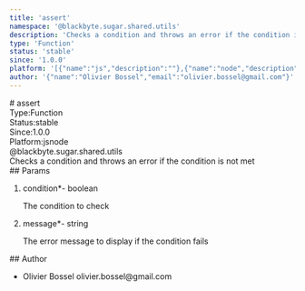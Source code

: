 ```yaml
---
title: 'assert'
namespace: '@blackbyte.sugar.shared.utils'
description: 'Checks a condition and throws an error if the condition is not met'
type: 'Function'
status: 'stable'
since: '1.0.0'
platform: '[{"name":"js","description":""},{"name":"node","description":""}]'
author: '{"name":"Olivier Bossel","email":"olivier.bossel@gmail.com"}'
---
```

<div class="docmap -mdx">
# assert
<div class="docmap_metas">
<div class="docmap_type"><span class="docmap_type-label">Type:</span><span class="docmap_type-value">Function</span></div>
<div class="docmap_status"><span class="docmap_status-label">Status:</span><span class="docmap_status-value -stable">stable</span></div>
<div class="docmap_since"><span class="docmap_since-label">Since:</span><span class="docmap_since-value">1.0.0</span></div>
<div class="docmap_platform"><span class="docmap_platform-label">Platform:</span><span class="docmap_platform-value -js">js</span><span class="docmap_platform-value -node">node</span></div>
</div>
<div class="docmap_namespace">@blackbyte.sugar.shared.utils</div>
<div class="docmap_description typo-lead typo-format">
Checks a condition and throws an error if the condition is not met
</div>
<div class="docmap_params">
## Params
<ol class="docmap_list">
<li class="docmap_item">
<span class="docmap_name">condition<span class="docmap_required">*</span></span><span class="docmap_default">-</span> <span class="docmap_type">boolean</span>
<p class="docmap_description">The condition to check</p>
</li>
<li class="docmap_item">
<span class="docmap_name">message<span class="docmap_required">*</span></span><span class="docmap_default">-</span> <span class="docmap_type">string</span>
<p class="docmap_description">The error message to display if the condition fails</p>
</li>
</ol>
</div>
<div class="docmap_author">
## Author
<ul class="docmap_list">
<li class="docmap_item">
<span class="docmap_name">Olivier Bossel</span>
<span class="docmap_email">olivier.bossel@gmail.com</span>
</li>
</ul>
</div>
</div>